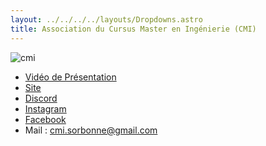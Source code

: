 ```yaml
---
layout: ../../../../layouts/Dropdowns.astro
title: Association du Cursus Master en Ingénierie (CMI)
---
```

![cmi](/assets/assos/cmi.png)  
- [Vidéo de Présentation](https://www.youtube.com/watch?v=g7oIDOKv23I)  
- [Site](https://cmisorbonne.com/)  
- [Discord](https://discord.gg/xjj9U8NAAg)  
- [Instagram](https://www.instagram.com/cmi.sorbonne)  
- [Facebook](https://www.facebook.com/cmi.sorbonne)  
- Mail : cmi.sorbonne@gmail.com